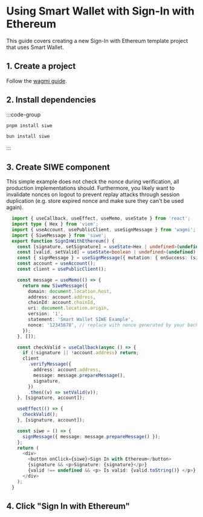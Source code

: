 
# Using Smart Wallet with Sign-In with Ethereum

This guide covers creating a new Sign-In with Ethereum template project that uses Smart Wallet.

## 1. Create a project 
Follow the [wagmi guide](/guides/create-app/using-wagmi).

## 2. Install dependencies

:::code-group

```bash [pnpm]
pnpm install siwe
```

```bash [bun]
bun install siwe
```

:::

## 3. Create SIWE component

<Callout type="warning">
This simple example does not check the nonce during verification, all production implementations should. Furthermore, you likely want to invalidate nonces on logout to prevent replay attacks through session duplication (e.g. store expired nonce and make sure they can't be used again).
</Callout>


```ts twoslash
  import { useCallback, useEffect, useMemo, useState } from 'react';
  import type { Hex } from 'viem';
  import { useAccount, usePublicClient, useSignMessage } from 'wagmi';
  import { SiweMessage } from 'siwe';
  export function SignInWithEthereum() {
    const [signature, setSignature] = useState<Hex | undefined>(undefined);
    const [valid, setValid] = useState<boolean | undefined>(undefined);
    const { signMessage } = useSignMessage({ mutation: { onSuccess: (sig) => setSignature(sig) } });
    const account = useAccount();
    const client = usePublicClient();

    const message = useMemo(() => {
      return new SiweMessage({
        domain: document.location.host,
        address: account.address,
        chainId: account.chainId,
        uri: document.location.origin,
        version: '1',
        statement: 'Smart Wallet SIWE Example',
        nonce: '12345678', // replace with nonce generated by your backend
      });
    }, []);

    const checkValid = useCallback(async () => {
      if (!signature || !account.address) return;
      client
        .verifyMessage({
          address: account.address,
          message: message.prepareMessage(),
          signature,
        })
        .then((v) => setValid(v));
    }, [signature, account]);

    useEffect(() => {
      checkValid();
    }, [signature, account]);

    const siwe = () => {
      signMessage({ message: message.prepareMessage() });
    };
    return (
      <div>
        <button onClick={siwe}>Sign In with Ethereum</button>
        {signature && <p>Signature: {signature}</p>}
        {valid !== undefined && <p> Is valid: {valid.toString()} </p>}
      </div>
    );
  }
```

## 4. Click "Sign In with Ethereum"



